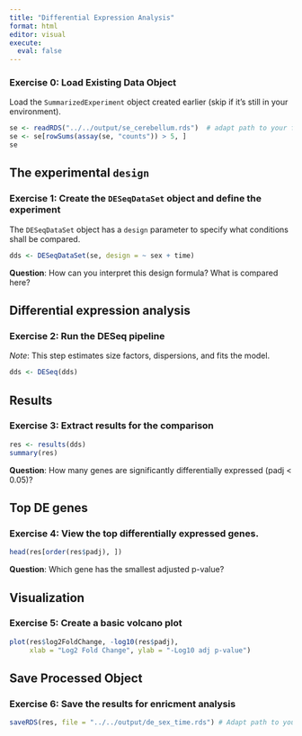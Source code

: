 ```yaml
---
title: "Differential Expression Analysis"
format: html
editor: visual
execute:
  eval: false
---
```


### Exercise 0: Load Existing Data Object

Load the `SummarizedExperiment` object created earlier (skip if it's still in your environment).

```r
se <- readRDS("../../output/se_cerebellum.rds")  # adapt path to your folder structure!
se <- se[rowSums(assay(se, "counts")) > 5, ]
se
```

## The experimental `design`

### Exercise 1: Create the `DESeqDataSet` object and define the experiment
The `DESeqDataSet` object has a `design` parameter to specify what conditions shall be compared.

```r
dds <- DESeqDataSet(se, design = ~ sex + time)
```
__Question__: How can you interpret this design formula? What is compared here? 


## Differential expression analysis

### Exercise 2: Run the DESeq pipeline
*Note*: This step estimates size factors, dispersions, and fits the model.

```r
dds <- DESeq(dds)
```

## Results

### Exercise 3: Extract results for the comparison

```r
res <- results(dds)
summary(res)
```
__Question__: How many genes are significantly differentially expressed (padj < 0.05)?

## Top DE genes

### Exercise 4: View the top differentially expressed genes.

```r
head(res[order(res$padj), ])

```
__Question__: Which gene has the smallest adjusted p-value?

## Visualization

### Exercise 5: Create a basic volcano plot

```r
plot(res$log2FoldChange, -log10(res$padj),
     xlab = "Log2 Fold Change", ylab = "-Log10 adj p-value")
```

## Save Processed Object

### Exercise 6: Save the results for enricment analysis

```r
saveRDS(res, file = "../../output/de_sex_time.rds") # Adapt path to your folder structure!!

```